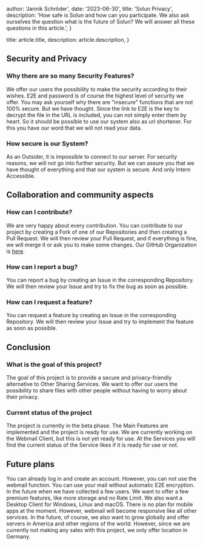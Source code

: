 
  author: 'Jannik Schröder',
  date: '2023-06-30',
  title: 'Solun Privacy',
  description:
    'How safe is Solun and how can you participate. We also ask ourselves the question what is the future of Solun? We will answer all these questions in this article.',
}

  title: article.title,
  description: article.description,
}


## Security and Privacy

### Why there are so many Security Features?

We offer our users the possibility to make the security according to their wishes.
E2E and password is of course the highest level of security we offer.
You may ask yourself why there are "insecure" functions that are not 100% secure.
But we have thought.
Since the link to E2E is the key to decrypt the file in the URL is included, you can not simply enter them by heart.
So it should be possible to use our system also as url shortener.
For this you have our word that we will not read your data.

### How secure is our System?

As an Outsider, it is impossible to connect to our server. For security reasons, we will not go into further security.
But we can assure you that we have thought of everything and that our system is secure. And only Intern Accessible.

## Collaboration and community aspects

### How can I contribute?

We are very happy about every contribution.
You can contribute to our project by creating a Fork of one of our Repositories and then creating a Pull Request.
We will then review your Pull Request, and if everything is fine, we will merge it or ask you to make some changes.
Our GitHub Organization is [here](https://github.com/solun-pm).

### How can I report a bug?

You can report a bug by creating an Issue in the corresponding Repository.
We will then review your Issue and try to fix the bug as soon as possible.

### How can I request a feature?

You can request a feature by creating an Issue in the corresponding Repository.
We will then review your Issue and try to implement the feature as soon as possible.

## Conclusion

### What is the goal of this project?

The goal of this project is to provide a secure and privacy-friendly alternative to Other Sharing Services.
We want to offer our users the possibility to share files with other people without having to worry about their privacy.

### Current status of the project

The project is currently in the beta phase.
The Main Features are implemented and the project is ready for use.
We are currently working on the Webmail Client, but this is not yet ready for use.
At the Services you will find the current status of the Service likes if it is ready for use or not.

## Future plans

You can already log in and create an account.
However, you can not use the webmail function.
You can use your mail without automatic E2E encryption.
In the future when we have collected a few users.
We want to offer a few premium features, like more storage and no Rate Limit.
We also want a Desktop Client for Windows, Linux and macOS.
There is no plan for mobile apps at the moment.
However, webmail will become responsive like all other services.
In the future, of course, we also want to grow globally and offer servers in America and other regions of the world.
However, since we are currently not making any sales with this project, we only offer location in Germany.
